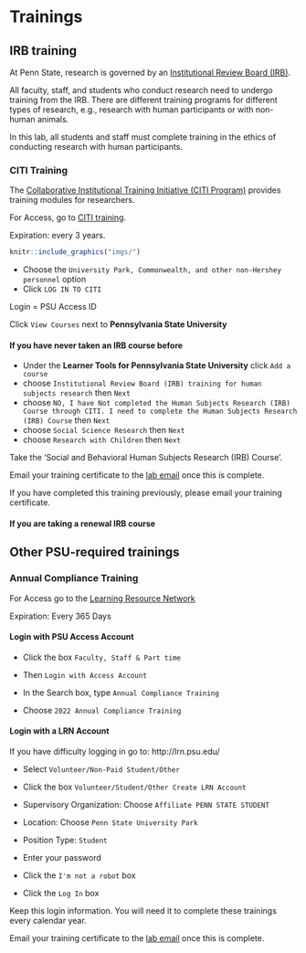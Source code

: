 # Trainings

## IRB training

At Penn State, research is governed by an [Institutional Review Board (IRB)](https://www.research.psu.edu/irb).

All faculty, staff, and students who conduct research need to undergo training from the IRB.
There are different training programs for different types of research, e.g., research with human participants or with non-human animals.

In this lab, all students and staff must complete training in the ethics of conducting research with human participants.

### CITI Training {-}

The [Collaborative Institutional Training Initiative (CITI Program)](https://about.citiprogram.org) provides training modules for researchers.

For Access, go to [CITI training](http://citi.psu.edu/).

Expiration: every 3 years.

```r
knitr::include_graphics("imgs/")
```

- Choose the `University Park, Commonwealth, and other non-Hershey personnel` option  
- Click `LOG IN TO CITI`  

Login = PSU Access ID  

Click `View Courses` next to **Pennsylvania State University**  

#### If you have never taken an IRB course before {-}

- Under the **Learner Tools for Pennsylvania State University** click `Add a course`  
- choose `Institutional Review Board (IRB) training for human subjects research` then `Next`  
- choose `NO, I have Not completed the Human Subjects Research (IRB) Course through CITI. I need to complete the Human Subjects Research (IRB) Course` then `Next`  
- choose `Social Science Research` then `Next`  
- choose `Research with Children` then `Next`  

Take the 'Social and Behavioral Human Subjects Research (IRB) Course'.  

Email your training certificate to the [lab email](mailto:psubrainlab@gmail.com) once this is complete.  

If you have completed this training previously, please email your training certificate.  

#### If you are taking a renewal IRB course {-}

## Other PSU-required trainings

### Annual Compliance Training {-}

For Access go to the [Learning Resource Network](http://lrn.psu.edu/)   

Expiration: Every 365 Days  

#### Login with PSU Access Account {-}

- Click the box `Faculty, Staff & Part time`  
- Then `Login with Access Account`   

- In the Search box, type `Annual Compliance Training`
- Choose `2022 Annual Compliance Training`

#### Login with a LRN Account {-}

If you have difficulty logging in go to: http://lrn.psu.edu/

- Select `Volunteer/Non-Paid Student/Other`  
- Click the box `Volunteer/Student/Other Create LRN Account`

- Supervisory Organization: Choose `Affiliate PENN STATE STUDENT`  
- Location: Choose `Penn State University Park`  
- Position Type: `Student`  
- Enter your password  
- Click the `I'm not a robot` box  
- Click the `Log In` box  

Keep this login information. You will need it to complete these trainings every calendar year.

Email your training certificate to the [lab email](mailto:psubrainlab@gmail.com) once this is complete.

